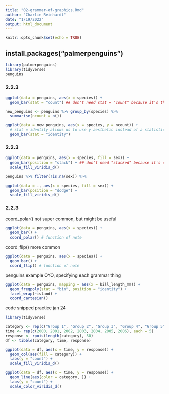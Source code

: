 ```yaml
---
title: "02-grammar-of-graphics.Rmd"
author: "Charlie Reinhardt"
date: "1/19/2022"
output: html_document
---
```


```r
knitr::opts_chunk$set(echo = TRUE)
```

## install.packages("palmerpenguins")
```r
library(palmerpenguins)
library(tidyverse)
penguins
```

### 2.2.3 <STAT>
```r
ggplot(data = penguins, aes(x = species)) +
  geom_bar(stat = "count") ## don't need stat = "count" because it's the default.

new_penguins <- penguins %>% group_by(species) %>%
  summarise(ncount = n())

ggplot(data = new_penguins, aes(x = species, y = ncount)) + 
  # stat = identity allows us to use y aesthetic instead of a statistical transformation
  geom_bar(stat = "identity") 
```

### 2.2.3 <POSITION>
```r
ggplot(data = penguins, aes(x = species, fill = sex)) +
  geom_bar(position = "stack") + ## don't need "stacked" because it's default
  scale_fill_viridis_d()
```

```r

penguins %>% filter(!is.na(sex)) %>%
  
ggplot(data = ., aes(x = species, fill = sex)) +
  geom_bar(position = "dodge") + 
  scale_fill_viridis_d()
```

### 2.2.3 <COORDINATE_FUNCTION>

coord_polar() not super common, but might be useful
```r
ggplot(data = penguins, aes(x = species)) +
  geom_bar() +
  coord_polar() # function of note
```

coord_flip() more common
```r
ggplot(data = penguins, aes(x = species)) + 
  geom_bar() +
  coord_flip() # function of note
```

penguins example OYO, specifying each grammar thing
```r
ggplot(data = penguins, mapping = aes(x = bill_length_mm)) + 
  geom_freqpoly(stat = "bin", position = "identity") +
  facet_wrap(~island) +
  coord_cartesian()
```

code snipped practice jan 24
```r
library(tidyverse)

category <- rep(c("Group 1", "Group 2", "Group 3", "Group 4", "Group 5"), 7)
time <- rep(c(2000, 2001, 2002, 2003, 2004, 2005, 2006), each = 5) 
response <- rpois(length(category), 30)
df <- tibble(category, time, response)

ggplot(data = df, aes(x = time, y = response)) + 
  geom_col(aes(fill = category)) + 
  labs(y = "count") + 
  scale_fill_viridis_d()

ggplot(data = df, aes(x = time, y = response)) +
  geom_line(aes(color = category, )) +
  labs(y = "count") +
  scale_color_viridis_d()
```

